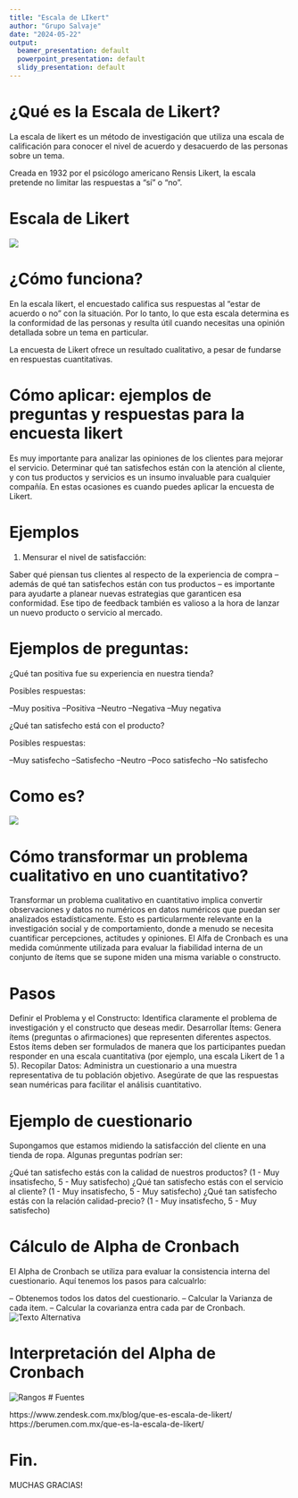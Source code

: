 ```yaml
---
title: "Escala de LIkert"
author: "Grupo Salvaje"
date: "2024-05-22"
output:
  beamer_presentation: default
  powerpoint_presentation: default
  slidy_presentation: default
---
```

# ¿Qué es la Escala de Likert?
La escala de likert es un método de investigación que utiliza una escala de calificación para conocer el nivel de acuerdo y desacuerdo de las personas sobre un tema. 

Creada en 1932 por el psicólogo americano Rensis Likert, la escala pretende no limitar las respuestas a “sí” o “no”.

# Escala de Likert

![](hola.png)

# ¿Cómo funciona?
En la escala likert, el encuestado califica sus respuestas al “estar de acuerdo o no” con la situación. Por lo tanto, lo que esta escala determina es la conformidad de las personas y resulta útil cuando necesitas una opinión detallada sobre un tema en particular.

La encuesta de Likert ofrece un resultado cualitativo, a pesar de fundarse en respuestas cuantitativas. 

# Cómo aplicar: ejemplos de preguntas y respuestas para la encuesta likert

Es muy importante para analizar las opiniones de los clientes para mejorar el servicio. Determinar qué tan satisfechos están con la atención al cliente, y con tus productos y servicios es un insumo invaluable para cualquier compañía.
En estas ocasiones es cuando puedes aplicar la encuesta de Likert. 

# Ejemplos

1) Mensurar el nivel de satisfacción:

Saber qué piensan tus clientes al respecto de la experiencia de compra – además de qué tan satisfechos están con tus productos – es importante para ayudarte a planear nuevas estrategias que garanticen esa conformidad. Ese tipo de feedback también es valioso a la hora de lanzar un nuevo producto o servicio al mercado.

# Ejemplos de preguntas:

¿Qué tan positiva fue su experiencia en nuestra tienda?

Posibles respuestas: 

--Muy positiva
--Positiva
--Neutro
--Negativa
--Muy negativa

¿Qué tan satisfecho está con el producto?

Posibles respuestas: 

--Muy satisfecho
--Satisfecho
--Neutro
--Poco satisfecho
--No satisfecho

# Como es?

![](imagen.png.png)

# Cómo transformar un problema cualitativo en uno cuantitativo?
Transformar un problema cualitativo en cuantitativo implica convertir observaciones y datos no numéricos en datos numéricos que puedan ser analizados estadísticamente. Esto es particularmente relevante en la investigación social y de comportamiento, donde a menudo se necesita cuantificar percepciones, actitudes y opiniones. El Alfa de Cronbach es una medida comúnmente utilizada para evaluar la fiabilidad interna de un conjunto de ítems que se supone miden una misma variable o constructo. 

# Pasos
Definir el Problema y el Constructo:
Identifica claramente el problema de investigación y el constructo que deseas medir.
Desarrollar Ítems:
Genera ítems (preguntas o afirmaciones) que representen diferentes aspectos. Estos ítems deben ser formulados de manera que los participantes puedan responder en una escala cuantitativa (por ejemplo, una escala Likert de 1 a 5).
Recopilar Datos:
Administra un cuestionario a una muestra representativa de tu población objetivo. Asegúrate de que las respuestas sean numéricas para facilitar el análisis cuantitativo.

# Ejemplo de cuestionario

Supongamos que estamos midiendo la satisfacción del cliente en una tienda de ropa. Algunas preguntas podrían ser:

¿Qué tan satisfecho estás con la calidad de nuestros productos? (1 - Muy insatisfecho, 5 - Muy satisfecho)
¿Qué tan satisfecho estás con el servicio al cliente? (1 - Muy insatisfecho, 5 - Muy satisfecho)
¿Qué tan satisfecho estás con la relación calidad-precio? (1 - Muy insatisfecho, 5 - Muy satisfecho)

# Cálculo de Alpha de Cronbach

El Alpha de Cronbach se utiliza para evaluar la consistencia interna del cuestionario. Aquí tenemos los pasos para calcualrlo:

-- Obtenemos todos los datos del cuestionario.
-- Calcular la Varianza de cada item.
-- Calcular la covarianza entra cada par de Cronbach.
![Texto Alternativa](chau..png)

# Interpretación del Alpha de Cronbach

![Rangos](que.png)
# Fuentes

https://www.zendesk.com.mx/blog/que-es-escala-de-likert/
https://berumen.com.mx/que-es-la-escala-de-likert/

# Fin. 

MUCHAS GRACIAS!


